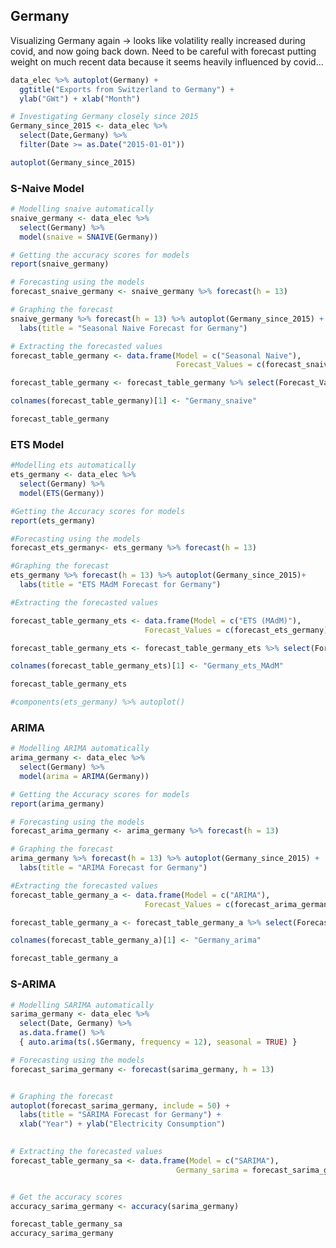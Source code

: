 ## Germany

Visualizing Germany again -> looks like volatility really increased during covid, and now going back down. Need to be careful with forecast putting weight on much recent data because it seems heavily influenced by covid...


```r
data_elec %>% autoplot(Germany) + 
  ggtitle("Exports from Switzerland to Germany") +
  ylab("GWt") + xlab("Month")
```
```r
# Investigating Germany closely since 2015
Germany_since_2015 <- data_elec %>% 
  select(Date,Germany) %>% 
  filter(Date >= as.Date("2015-01-01"))

autoplot(Germany_since_2015)
```


### S-Naive Model

```r
# Modelling snaive automatically
snaive_germany <- data_elec %>% 
  select(Germany) %>%
  model(snaive = SNAIVE(Germany))

# Getting the accuracy scores for models
report(snaive_germany)

# Forecasting using the models
forecast_snaive_germany <- snaive_germany %>% forecast(h = 13)

# Graphing the forecast
snaive_germany %>% forecast(h = 13) %>% autoplot(Germany_since_2015) +
  labs(title = "Seasonal Naive Forecast for Germany")

# Extracting the forecasted values
forecast_table_germany <- data.frame(Model = c("Seasonal Naive"),
                                     Forecast_Values = c(forecast_snaive_germany))

forecast_table_germany <- forecast_table_germany %>% select(Forecast_Values..mean)

colnames(forecast_table_germany)[1] <- "Germany_snaive"

forecast_table_germany

```








### ETS Model 


```r

#Modelling ets automatically
ets_germany <- data_elec %>%
  select(Germany) %>%
  model(ETS(Germany))

#Getting the Accuracy scores for models
report(ets_germany)

#Forecasting using the models
forecast_ets_germany<- ets_germany %>% forecast(h = 13)

#Graphing the forecast
ets_germany %>% forecast(h = 13) %>% autoplot(Germany_since_2015)+
  labs(title = "ETS MAdM Forecast for Germany")

#Extracting the forecasted values

forecast_table_germany_ets <- data.frame(Model = c("ETS (MAdM)"),
                              Forecast_Values = c(forecast_ets_germany))

forecast_table_germany_ets <- forecast_table_germany_ets %>% select(Forecast_Values..mean)

colnames(forecast_table_germany_ets)[1] <- "Germany_ets_MAdM"

forecast_table_germany_ets

#components(ets_germany) %>% autoplot()
```









### ARIMA

```r
# Modelling ARIMA automatically
arima_germany <- data_elec %>%
  select(Germany) %>%
  model(arima = ARIMA(Germany))

# Getting the Accuracy scores for models
report(arima_germany)

# Forecasting using the models
forecast_arima_germany <- arima_germany %>% forecast(h = 13)

# Graphing the forecast
arima_germany %>% forecast(h = 13) %>% autoplot(Germany_since_2015) +
  labs(title = "ARIMA Forecast for Germany")

#Extracting the forecasted values
forecast_table_germany_a <- data.frame(Model = c("ARIMA"),
                              Forecast_Values = c(forecast_arima_germany))

forecast_table_germany_a <- forecast_table_germany_a %>% select(Forecast_Values..mean)

colnames(forecast_table_germany_a)[1] <- "Germany_arima"

forecast_table_germany_a

```


### S-ARIMA

```r
# Modelling SARIMA automatically
sarima_germany <- data_elec %>%
  select(Date, Germany) %>%
  as.data.frame() %>%
  { auto.arima(ts(.$Germany, frequency = 12), seasonal = TRUE) }

# Forecasting using the models
forecast_sarima_germany <- forecast(sarima_germany, h = 13)


# Graphing the forecast
autoplot(forecast_sarima_germany, include = 50) +
  labs(title = "SARIMA Forecast for Germany") +
  xlab("Year") + ylab("Electricity Consumption") 
  

# Extracting the forecasted values
forecast_table_germany_sa <- data.frame(Model = c("SARIMA"),
                                     Germany_sarima = forecast_sarima_germany$mean)


# Get the accuracy scores
accuracy_sarima_germany <- accuracy(sarima_germany)

forecast_table_germany_sa
accuracy_sarima_germany


```




